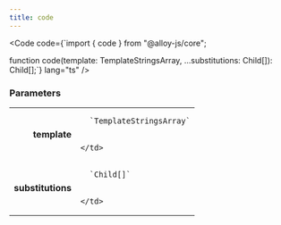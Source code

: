 ```yaml
---
title: code
---
```







<Code code={`import { code } from "@alloy-js/core";

function code(template: TemplateStringsArray, ...substitutions: Child[]): Child[];`} lang="ts" />

### Parameters

<table>
  <tr>
    <td style="text-align: right;font-weight: bold;">template</td>
    <td>
    
      `TemplateStringsArray`
      
      
    </td>
  </tr>
  <tr>
    <td style="text-align: right;font-weight: bold;">substitutions</td>
    <td>
    
      `Child[]`
      
      
    </td>
  </tr>
</table>

